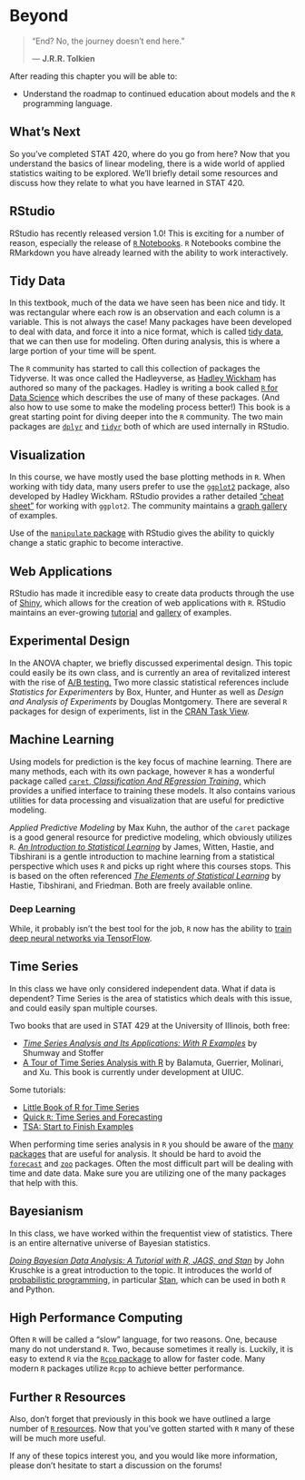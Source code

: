 # Beyond

> "End? No, the journey doesn't end here."
>
> --- **J.R.R. Tolkien**

After reading this chapter you will be able to:

- Understand the roadmap to continued education about models and the `R` programming language.

## What's Next

So you've completed STAT 420, where do you go from here? Now that you understand the basics of linear modeling, there is a wide world of applied statistics waiting to be explored. We'll briefly detail some resources and discuss how they relate to what you have learned in STAT 420.

## RStudio

RStudio has recently released version 1.0! This is exciting for a number of reason, especially the release of [`R` Notebooks](http://rmarkdown.rstudio.com/r_notebooks.html). `R` Notebooks combine the RMarkdown you have already learned with the ability to work interactively.

## Tidy Data

In this textbook, much of the data we have seen has been nice and tidy. It was rectangular where each row is an observation and each column is a variable. This is not always the case! Many packages have been developed to deal with data, and force it into a nice format, which is called [tidy data](http://vita.had.co.nz/papers/tidy-data.pdf), that we can then use for modeling. Often during analysis, this is where a large portion of your time will be spent.

The `R` community has started to call this collection of packages the Tidyverse. It was once called the Hadleyverse, as [Hadley Wickham](http://hadley.nz/) has authored so many of the packages. Hadley is writing a book called [`R` for Data Science](http://r4ds.had.co.nz/) which describes the use of many of these packages. (And also how to use some to make the modeling process better!) This book is a great starting point for diving deeper into the `R` community. The two main packages are [`dplyr`](https://cran.rstudio.com/web/packages/dplyr/vignettes/introduction.html) and [`tidyr`](https://blog.rstudio.org/2014/07/22/introducing-tidyr/) both of which are used internally in RStudio.

## Visualization

In this course, we have mostly used the base plotting methods in `R`. When working with tidy data, many users prefer to use the [`ggplot2`](http://ggplot2.org/) package, also developed by Hadley Wickham. RStudio provides a rather detailed ["cheat sheet"](https://www.rstudio.com/wp-content/uploads/2015/03/ggplot2-cheatsheet.pdf) for working with `ggplot2`. The community maintains a [graph gallery](http://www.r-graph-gallery.com/portfolio/ggplot2-package/) of examples.

Use of the [`manipulate` package](https://support.rstudio.com/hc/en-us/articles/200551906-Interactive-Plotting-with-Manipulate) with RStudio gives the ability to quickly change a static graphic to become interactive.

## Web Applications

RStudio has made it incredible easy to create data products through the use of [Shiny](https://shiny.rstudio.com/), which allows for the creation of web applications with `R`. RStudio maintains an ever-growing [tutorial](http://shiny.rstudio.com/tutorial/) and [gallery](https://shiny.rstudio.com/gallery/) of examples.

## Experimental Design

In the ANOVA chapter, we briefly discussed experimental design. This topic could easily be its own class, and is currently an area of revitalized interest with the rise of [A/B testing.](https://en.wikipedia.org/wiki/A/B_testing) Two more classic statistical references include *Statistics for Experimenters* by Box, Hunter, and Hunter as well as *Design and Analysis of Experiments* by Douglas Montgomery. There are several `R` packages for design of experiments, list in the [CRAN Task View](https://cran.r-project.org/web/views/ExperimentalDesign.html).

## Machine Learning

Using models for prediction is the key focus of machine learning. There are many methods, each with its own package, however `R` has a wonderful package called [`caret`, *Classification And REgression Training*,](http://topepo.github.io/caret/index.html) which provides a unified interface to training these models. It also contains various utilities for data processing and visualization that are useful for predictive modeling. 

*Applied Predictive Modeling* by Max Kuhn, the author of the `caret` package is a good general resource for predictive modeling, which obviously utilizes `R`. [*An Introduction to Statistical Learning*](http://www-bcf.usc.edu/~gareth/ISL/) by James, Witten, Hastie, and Tibshirani is a gentle introduction to machine learning from a statistical perspective which uses `R` and picks up right where this courses stops. This is based on the often referenced [*The Elements of Statistical Learning*](http://statweb.stanford.edu/~tibs/ElemStatLearn/) by Hastie, Tibshirani, and Friedman. Both are freely available online.

### Deep Learning

While, it probably isn't the best tool for the job, `R` now has the ability to [train deep neural networks via TensorFlow](https://rstudio.github.io/tensorflow/).

## Time Series

In this class we have only considered independent data. What if data is dependent? Time Series is the area of statistics which deals with this issue, and could easily span multiple courses.

Two books that are used in STAT 429 at the University of Illinois, both free:

- [*Time Series Analysis and Its Applications: With R Examples*](http://www.stat.pitt.edu/stoffer/tsa4/) by Shumway and Stoffer
- [A Tour of Time Series Analysis with R](http://tts.smac-group.com/) by Balamuta, Guerrier, Molinari, and Xu. This book is currently under development at UIUC.

Some tutorials:

- [Little Book of R for Time Series](https://a-little-book-of-r-for-time-series.readthedocs.io/en/latest/)
- [Quick `R`: Time Series and Forecasting](http://www.statmethods.net/advstats/timeseries.html)
- [TSA: Start to Finish Examples](http://rpubs.com/ryankelly/ts6)

When performing time series analysis in `R` you should be aware of the [many packages](https://cran.r-project.org/web/views/TimeSeries.html) that are useful for analysis. It should be hard to avoid the [`forecast`](https://github.com/robjhyndman/forecast) and [`zoo`](https://cran.r-project.org/web/packages/zoo/zoo.pdf) packages. Often the most difficult part will be dealing with time and date data. Make sure you are utilizing one of the many packages that help with this.

## Bayesianism

In this class, we have worked within the frequentist view of statistics. There is an entire alternative universe of Bayesian statistics.

[*Doing Bayesian Data Analysis: A Tutorial with R, JAGS, and Stan*](https://sites.google.com/site/doingbayesiandataanalysis/) by John Kruschke is a great introduction to the topic. It introduces the world of [probabilistic programming](https://www.cs.cornell.edu/Courses/cs4110/2016fa/lectures/lecture33.html), in particular [Stan](http://mc-stan.org/), which can be used in both `R` and Python.

## High Performance Computing

Often `R` will be called a "slow" language, for two reasons. One, because many do not understand `R`. Two, because sometimes it really is. Luckily, it is easy to extend `R` via the [`Rcpp` package](http://www.rcpp.org/) to allow for faster code. Many modern `R` packages utilize `Rcpp` to achieve better performance.

## Further `R` Resources

Also, don't forget that previously in this book we have outlined a large number of [`R` resources](http://daviddalpiaz.github.io/appliedstats/introduction-to-r.html#r-resources). Now that you've gotten started with `R` many of these will be much more useful.

If any of these topics interest you, and you would like more information, please don't hesitate to start a discussion on the forums!
